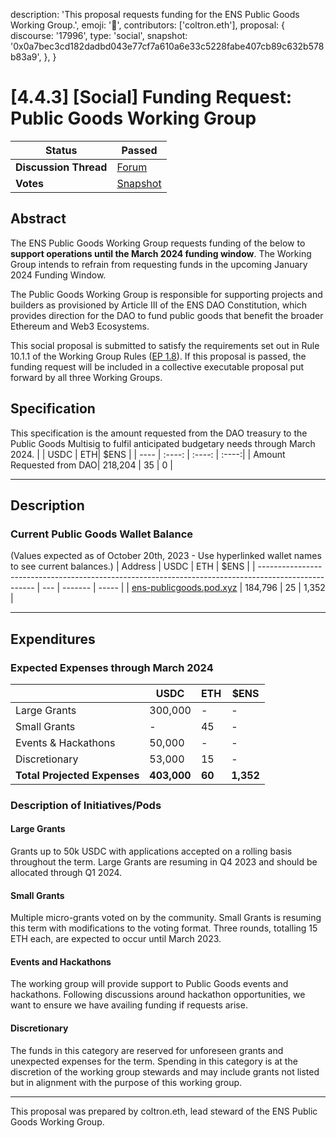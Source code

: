   description:
    'This proposal requests funding for the ENS Public Goods Working Group.',
  emoji: '📖',
  contributors: ['coltron.eth'],
  proposal: {
    discourse: '17996',
    type: 'social',
    snapshot:
      '0x0a7bec3cd182dadbd043e77cf7a610a6e33c5228fabe407cb89c632b578b83a9',
  },
}

# [4.4.3] [Social] Funding Request: Public Goods Working Group

| **Status**            | Passed                                                                                                                   |
| --------------------- | ------------------------------------------------------------------------------------------------------------------------ |
| **Discussion Thread** | [Forum](https://discuss.ens.domains/t/17996)                                                                             |
| **Votes**             | [Snapshot](https://snapshot.box/#/s:ens.eth/proposal/0x0a7bec3cd182dadbd043e77cf7a610a6e33c5228fabe407cb89c632b578b83a9) |

## Abstract

The ENS Public Goods Working Group requests funding of the below to **support operations until the March 2024 funding window**. The Working Group intends to refrain from requesting funds in the upcoming January 2024 Funding Window.

The Public Goods Working Group is responsible for supporting projects and builders as provisioned by Article III of the ENS DAO Constitution, which provides direction for the DAO to fund public goods that benefit the broader Ethereum and Web3 Ecosystems.

This social proposal is submitted to satisfy the requirements set out in Rule 10.1.1 of the Working Group Rules ([EP 1.8](https://docs.ens.domains/v/governance/governance-proposals/term-1/ep12-working-group-rules)). If this proposal is passed, the funding request will be included in a collective executable proposal put forward by all three Working Groups.

## Specification

This specification is the amount requested from the DAO treasury to the Public Goods Multisig to fulfil anticipated budgetary needs through March 2024.
| | USDC | ETH| $ENS |
| ---- | :----: | :----: | :----:|
| Amount Requested from DAO| 218,204 | 35 | 0 |

---

## Description

### Current Public Goods Wallet Balance

(Values expected as of October 20th, 2023 - Use hyperlinked wallet names to see current balances.)
| Address | USDC | ETH | $ENS |
| ---------------------------------------------------------------------------------------------------- | --- | ------- | ----- |
| [ens-publicgoods.pod.xyz](0xcD42b4c4D102cc22864e3A1341Bb0529c17fD87d) | 184,796 | 25 | 1,352 |

---

## Expenditures

### Expected Expenses through March 2024

|                              | USDC        | ETH    | $ENS      |
| ---------------------------- | ----------- | ------ | --------- |
| Large Grants                 | 300,000     | -      | -         |
| Small Grants                 | -           | 45     | -         |
| Events & Hackathons          | 50,000      | -      | -         |
| Discretionary                | 53,000      | 15     | -         |
| **Total Projected Expenses** | **403,000** | **60** | **1,352** |

### Description of Initiatives/Pods

#### Large Grants

Grants up to 50k USDC with applications accepted on a rolling basis throughout the term. Large Grants are resuming in Q4 2023 and should be allocated through Q1 2024.

#### Small Grants

Multiple micro-grants voted on by the community. Small Grants is resuming this term with modifications to the voting format. Three rounds, totalling 15 ETH each, are expected to occur until March 2023.

#### Events and Hackathons

The working group will provide support to Public Goods events and hackathons. Following discussions around hackathon opportunities, we want to ensure we have availing funding if requests arise.

#### Discretionary

The funds in this category are reserved for unforeseen grants and unexpected expenses for the term. Spending in this category is at the discretion of the working group stewards and may include grants not listed but in alignment with the purpose of this working group.

---

This proposal was prepared by coltron.eth, lead steward of the ENS Public Goods Working Group.
